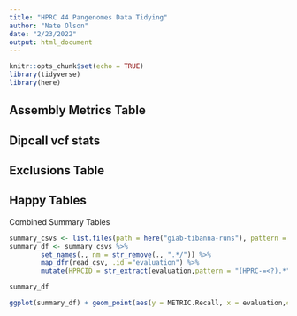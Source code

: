```yaml
---
title: "HPRC 44 Pangenomes Data Tidying"
author: "Nate Olson"
date: "2/23/2022"
output: html_document
---
```


```r
knitr::opts_chunk$set(echo = TRUE)
library(tidyverse)
library(here)
```


## Assembly Metrics Table

## Dipcall vcf stats

## Exclusions Table

## Happy Tables

Combined Summary Tables
```r
summary_csvs <- list.files(path = here("giab-tibanna-runs"), pattern = "summary", full.names = TRUE, recursive = TRUE)
summary_df <- summary_csvs %>% 
        set_names(., nm = str_remove(., ".*/")) %>% 
        map_dfr(read_csv, .id ="evaluation") %>% 
        mutate(HPRCID = str_extract(evaluation,pattern = "(HPRC-=<?).*"))
```



```r
summary_df
```
```r
ggplot(summary_df) + geom_point(aes(y = METRIC.Recall, x = evaluation,color = Type))
```

